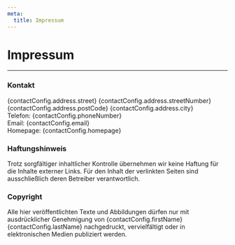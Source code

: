 ```yaml
---
meta:
  title: Impressum
---
```



<PageLayout mdx={true}>

# Impressum

---

### Kontakt

{contactConfig.address.street} {contactConfig.address.streetNumber} <br/>
{contactConfig.address.postCode} {contactConfig.address.city} <br/> Telefon:
{contactConfig.phoneNumber} <br/> Email: {contactConfig.email} <br/> Homepage:
{contactConfig.homepage} <br/>

### Haftungshinweis

Trotz sorgfältiger inhaltlicher Kontrolle übernehmen wir keine Haftung für die Inhalte externer
Links. Für den Inhalt der verlinkten Seiten sind ausschließlich deren Betreiber verantwortlich.

### Copyright

Alle hier veröffentlichten Texte und Abbildungen dürfen nur mit ausdrücklicher Genehmigung von
{contactConfig.firstName} {contactConfig.lastName} nachgedruckt, vervielfältigt oder in
elektronischen Medien publiziert werden.

</PageLayout>
